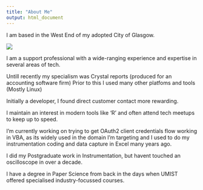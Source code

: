 ```yaml
---
title: "About Me"
output: html_document
---
```


I am based in the West End of my adopted City of Glasgow.

![](images/kelvinbridgebnw.jpg)  

I am a support professional with a wide-ranging experience and expertise in several areas of tech.

Untill recently my specialism was Crystal reports (produced for an accounting software firm) Prior to this I used many other platfoms and tools (Mostly Linux)

Initially a developer, I found direct customer contact more rewarding.

I maintain an interest in modern tools like 'R' and often attend tech meetups to keep up to speed.

I'm currently working on trying to get OAuth2 client credentials flow working in VBA, as its widely used in the domain I'm targeting and I used to do my instrumentation coding and data capture in Excel many years ago.

I did my Postgraduate work in Instrumentation, but havent touched an oscilloscope in over a decade.

I have a degree in Paper Science from back in the days when UMIST offered  specialised industry-focussed courses.
